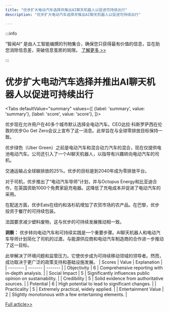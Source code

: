 ```yaml
---
title: "优步扩大电动汽车选择并推出AI聊天机器人以促进可持续出行"
description: "优步扩大电动汽车选择并推出AI聊天机器人以促进可持续出行"

---
```



:::info

“智闻AI“ 是由人工智能编撰的刊物集合，确保您只获得最有价值的信息，旨在助您消除信息差，突破信息茧房的局限。  [了解更多 >>](/)

:::

# 优步扩大电动汽车选择并推出AI聊天机器人以促进可持续出行


<Tabs
	defaultValue="summary"
	values={[
	{label: 'summary', value: 'summary'},
	{label: 'score', value: 'score'},
]}>
<TabItem value="summary">


优步现在允许用户在40多个城市默认选择全电动汽车。CEO达拉·科斯罗萨西在伦敦的优步Go Get Zero会议上宣布了这一消息。此举旨在与全球零排放目标保持一致。

优步绿色（Uber Green）之前是电动汽车和混合动力汽车的混合，现在仅提供电池电动汽车。公司还引入了一个AI聊天机器人，以指导有兴趣转向电动汽车的司机。

交通运输占全球碳排放的25%。优步的目标是到2040年成为零排放平台。

对于司机，优步推出了“电动汽车导师”计划，并与Octopus Energy和比亚迪合作，在英国资助1000个免费家庭充电器。这降低了充电成本并促进了电动汽车的采用。

在配送方面，优步Eats在纽约和洛杉矶增加了农贸市场的农产品。在巴黎，优步投资于餐厅的可持续包装。

法国要求减少塑料废物，这与优步的可持续发展推动相一致。

**洞察：**
优步转向电动汽车和可持续实践是一个重要步骤。AI聊天机器人和电动汽车导师计划简化了司机的过渡。与能源供应商和电动汽车制造商的合作进一步推动了这一目标。

此举解决了环境问题和监管压力。它使优步成为可持续移动领域的领导者。然而，成功取决于更广泛的政策支持和基础设施发展。
</TabItem>
<TabItem value="score">
	| Scores     | Value   | Explanation |
	| -------- | ------- | ------- |
	| Objectivity  | 6    | Comprehensive reporting with in-depth analysis.    |
	| Social Impact | 5     | Significantly influences public opinion on sustainability.    |
	| Credibility    | 5    | Solid evidence from authoritative sources.    |
	| Potential    | 6    | High potential to lead to significant changes.    |
	| Practicality    | 5    | Extremely practical, widely applied.    |
	| Entertainment Value    | 2    | Slightly monotonous with a few entertaining elements.    |
</TabItem>
</Tabs>

[Full article>>](https://www.cnbc.com/2024/10/08/uber-offers-option-of-only-full-electric-vehicles-launches-ai-chatbot.html)
